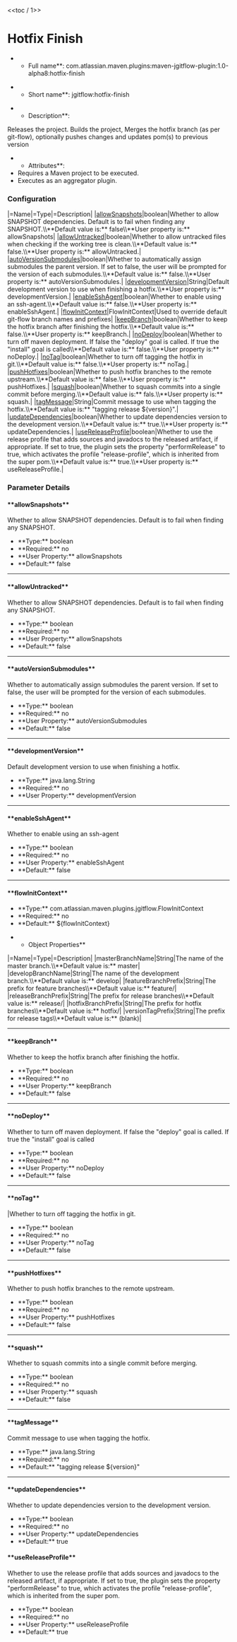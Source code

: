 <<toc / 1>>
= Hotfix Finish =
**Full name**: com.atlassian.maven.plugins:maven-jgitflow-plugin:1.0-alpha8:hotfix-finish

**Short name**: jgitflow:hotfix-finish

**Description**:
Releases the project. Builds the project, Merges the hotfix branch (as per git-flow), optionally pushes changes and updates pom(s) to previous version

**Attributes**:
* Requires a Maven project to be executed.
* Executes as an aggregator plugin.

=== Configuration ===
|=Name|=Type|=Description|
|[[goals/hotfix-finish#!allowsnapshots|allowSnapshots]]|boolean|Whether to allow SNAPSHOT dependencies. Default is to fail when finding any SNAPSHOT.\\**Default value is:** false\\**User property is:** allowSnapshots|
|[[goals/hotfix-finish#!allowuntracked|allowUntracked]]|boolean|Whether to allow untracked files when checking if the working tree is clean.\\**Default value is:** false.\\**User property is:** allowUntracked.|
|[[goals/hotfix-finish#!autoversionsubmodules|autoVersionSubmodules]]|boolean|Whether to automatically assign submodules the parent version. If set to false, the user will be prompted for the version of each submodules.\\**Default value is:** false.\\**User property is:** autoVersionSubmodules.|
|[[goals/hotfix-finish#!developmentversion|developmentVersion]]|String|Default development version to use when finishing a hotfix.\\**User property is:** developmentVersion.|
|[[goals/hotfix-finish#!enablesshagent|enableSshAgent]]|boolean|Whether to enable using an ssh-agent.\\**Default value is:** false.\\**User property is:** enableSshAgent.|
|[[goals/hotfix-finish#!flowinitcontext|flowInitContext]]|FlowInitContext|Used to override default git-flow branch names and prefixes|
|[[goals/hotfix-finish#!keepbranch|keepBranch]]|boolean|Whether to keep the hotfix branch after finishing the hotfix.\\**Default value is:** false.\\**User property is:** keepBranch.|
|[[goals/hotfix-finish#!nodeploy|noDeploy]]|boolean|Whether to turn off maven deployment. If false the "deploy" goal is called. If true the "install" goal is called\\**Default value is:** false.\\**User property is:** noDeploy.|
|[[goals/hotfix-finish#!notag|noTag]]|boolean|Whether to turn off tagging the hotfix in git.\\**Default value is:** false.\\**User property is:** noTag.|
|[[goals/hotfix-finish#!pushhotfixes|pushHotfixes]]|boolean|Whether to push hotfix branches to the remote upstream.\\**Default value is:** false.\\**User property is:** pushHotfixes.|
|[[goals/hotfix-finish#!squash|squash]]|boolean|Whether to squash commits into a single commit before merging.\\**Default value is:** fals.\\**User property is:** squash.|
|[[goals/hotfix-finish#!tagmessage|tagMessage]]|String|Commit message to use when tagging the hotfix.\\**Default value is:** "tagging release ${version}".|
|[[goals/hotfix-finish#!updatedependencies|updateDependencies]]|boolean|Whether to update dependencies version to the development version.\\**Default value is:** true.\\**User property is:** updateDependencies.|
|[[goals/hotfix-finish#!usereleaseprofile|useReleaseProfile]]|boolean|Whether to use the release profile that adds sources and javadocs to the released artifact, if appropriate. If set to true, the plugin sets the property "performRelease" to true, which activates the profile "release-profile", which is inherited from the super pom.\\**Default value is:** true.\\**User property is:** useReleaseProfile.|
=== Parameter Details ===
==== **allowSnapshots** ====
Whether to allow SNAPSHOT dependencies. Default is to fail when finding any SNAPSHOT.
* **Type:** boolean
* **Required:** no
* **User Property:** allowSnapshots
* **Default:** false
----
==== **allowUntracked** ====
Whether to allow SNAPSHOT dependencies. Default is to fail when finding any SNAPSHOT.
* **Type:** boolean
* **Required:** no
* **User Property:** allowSnapshots
* **Default:** false
----
==== **autoVersionSubmodules** ====
Whether to automatically assign submodules the parent version. If set to false, the user will be prompted for the version of each submodules.
* **Type:** boolean
* **Required:** no
* **User Property:** autoVersionSubmodules
* **Default:** false
----
==== **developmentVersion** ====
Default development version to use when finishing a hotfix.
* **Type:** java.lang.String
* **Required:** no
* **User Property:** developmentVersion
----
==== **enableSshAgent** ====
Whether to enable using an ssh-agent
* **Type:** boolean
* **Required:** no
* **User Property:** enableSshAgent
* **Default:** false
----
==== **flowInitContext** ====
* **Type:** com.atlassian.maven.plugins.jgitflow.FlowInitContext
* **Required:** no
* **Default:** ${flowInitContext}

**Object Properties**
|=Name|=Type|=Description|
|masterBranchName|String|The name of the master branch.\\**Default value is:** master|
|developBranchName|String|The name of the development branch.\\**Default value is:** develop|
|featureBranchPrefix|String|The prefix for feature branches\\**Default value is:** feature/|
|releaseBranchPrefix|String|The prefix for release branches\\**Default value is:** release/|
|hotfixBranchPrefix|String|The prefix for hotfix branches\\**Default value is:** hotfix/|
|versionTagPrefix|String|The prefix for release tags\\**Default value is:** (blank)|
----
==== **keepBranch** ====
Whether to keep the hotfix branch after finishing the hotfix.
* **Type:** boolean
* **Required:** no
* **User Property:** keepBranch
* **Default:** false
----
==== **noDeploy** ====
Whether to turn off maven deployment. If false the "deploy" goal is called. If true the "install" goal is called
* **Type:** boolean
* **Required:** no
* **User Property:** noDeploy
* **Default:** false
----
==== **noTag** ====
|Whether to turn off tagging the hotfix in git.
* **Type:** boolean
* **Required:** no
* **User Property:** noTag
* **Default:** false
----
==== **pushHotfixes** ====
Whether to push hotfix branches to the remote upstream.
* **Type:** boolean
* **Required:** no
* **User Property:** pushHotfixes
* **Default:** false
----
==== **squash** ====
Whether to squash commits into a single commit before merging.
* **Type:** boolean
* **Required:** no
* **User Property:** squash
* **Default:** false
----
==== **tagMessage** ====
Commit message to use when tagging the hotfix.
* **Type:** java.lang.String
* **Required:** no
* **Default:** "tagging release ${version}"
----
==== **updateDependencies** ====
Whether to update dependencies version to the development version.
* **Type:** boolean
* **Required:** no
* **User Property:** updateDependencies
* **Default:** true
==== **useReleaseProfile** ====
Whether to use the release profile that adds sources and javadocs to the released artifact, if appropriate. If set to true, the plugin sets the property "performRelease" to true, which activates the profile "release-profile", which is inherited from the super pom.
* **Type:** boolean
* **Required:** no
* **User Property:** useReleaseProfile
* **Default:** true
